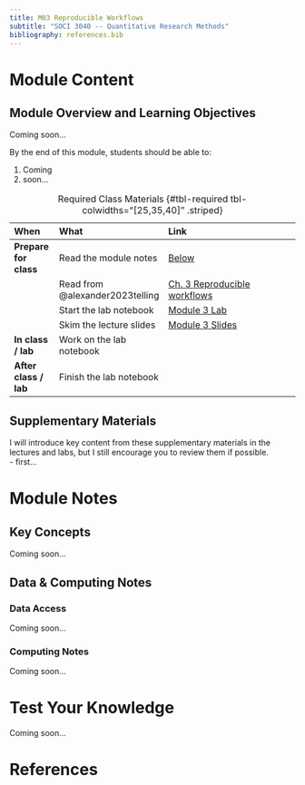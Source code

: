 ```yaml
---
title: M03 Reproducible Workflows
subtitle: "SOCI 3040 -- Quantitative Research Methods"
bibliography: references.bib
---
```


# Module Content

::: {.callout-tip}
## Module Overview and Learning Objectives

Coming soon...

By the end of this module, students should be able to:

1. Coming
2. soon...
:::

| When                  | What                            | Link                                                                                |
|:----------------------|:--------------------------------|:------------------------------------------------------------------------------------|
| **Prepare for class** | Read the module notes           | [Below](#lecture-notes)                                                              |
|                       | Read from @alexander2023telling | [Ch. 3 Reproducible workflows](https://tellingstorieswithdata.com/03-workflow.html) |
|                       | Start the lab notebook          | [Module 3 Lab](../labs/lab-week-03/index.qmd)                                       |
|                       | Skim the lecture slides         | [Module 3 Slides](../slides/slides-week-03.qmd)                                     |
| **In class / lab**    | Work on the lab notebook        |                                                                                     |
| **After class / lab** | Finish the lab notebook         |                                                                                     |

: Required Class Materials {#tbl-required tbl-colwidths="[25,35,40]" .striped}

::: {.callout-note collapse="true"}
## Supplementary Materials
I will introduce key content from these supplementary materials in the lectures and labs, but I still encourage you to review them if possible.
<br>
- first... 
:::

# Module Notes

## Key Concepts

Coming soon...

## Data & Computing Notes

### Data Access

Coming soon...

### Computing Notes

Coming soon...

# Test Your Knowledge

Coming soon...

# References